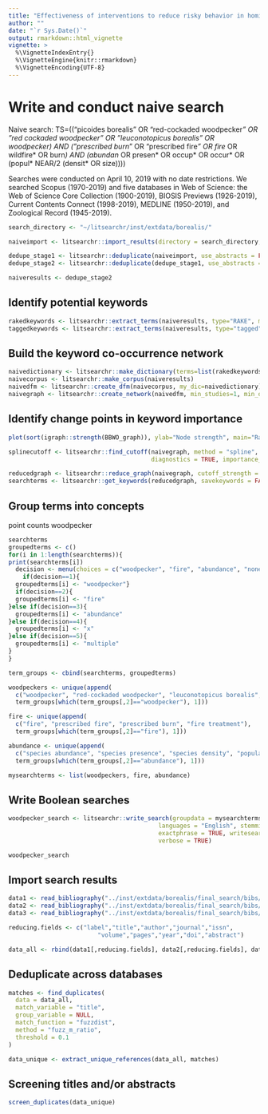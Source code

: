 ```yaml
---
title: "Effectiveness of interventions to reduce risky behavior in hominid cryptids"
author: ""
date: "`r Sys.Date()`"
output: rmarkdown::html_vignette
vignette: >
  %\VignetteIndexEntry{}
  %\VignetteEngine{knitr::rmarkdown}
  %\VignetteEncoding{UTF-8}
---
```


# Write and conduct naive search

Naive search: TS=(("picoides borealis" OR "red-cockaded woodpecker*" OR "red cockaded woodpecker" OR "leuconotopicus borealis" OR woodpecker) AND ("prescribed burn*" OR "prescribed fire*" OR fire* OR wildfire* OR burn*) AND (abundan* OR presen* OR occup* OR occur* OR (popul* NEAR/2 (densit* OR size))))

Searches were conducted on April 10, 2019 with no date restrictions. We searched Scopus (1970-2019) and five databases in Web of Science: the Web of Science Core Collection (1900-2019), BIOSIS Previews (1926-2019), Current Contents Connect (1998-2019), MEDLINE (1950-2019), and Zoological Record (1945-2019).

```r
search_directory <- "~/litsearchr/inst/extdata/borealis/"

naiveimport <- litsearchr::import_results(directory = search_directory, remove_duplicates = FALSE, clean_dataset = TRUE, save_full_dataset = FALSE)

dedupe_stage1 <- litsearchr::deduplicate(naiveimport, use_abstracts = FALSE, use_titles = TRUE, method = "quick")
dedupe_stage2 <- litsearchr::deduplicate(dedupe_stage1, use_abstracts = TRUE, use_titles = FALSE, doc_sim = .8, method = "tokens")

naiveresults <- dedupe_stage2

```

## Identify potential keywords

```r
rakedkeywords <- litsearchr::extract_terms(naiveresults, type="RAKE", min_freq = 2, title = TRUE, abstract = TRUE, ngrams = TRUE, n=2)
taggedkeywords <- litsearchr::extract_terms(naiveresults, type="tagged", min_freq = 2, title = TRUE, abstract = TRUE, ngrams = TRUE, n=2)

```

## Build the keyword co-occurrence network

```r
naivedictionary <- litsearchr::make_dictionary(terms=list(rakedkeywords, taggedkeywords))
naivecorpus <- litsearchr::make_corpus(naiveresults)
naivedfm <- litsearchr::create_dfm(naivecorpus, my_dic=naivedictionary)
naivegraph <- litsearchr::create_network(naivedfm, min_studies=1, min_occurrences = 1)
```

## Identify change points in keyword importance 

```r
plot(sort(igraph::strength(BBWO_graph)), ylab="Node strength", main="Ranked node strengths", xlab="Rank")
```

```r
splinecutoff <- litsearchr::find_cutoff(naivegraph, method = "spline", degrees = 2, knot_num = 3, 
                                        diagnostics = TRUE, importance_method = "strength")
```


```r
reducedgraph <- litsearchr::reduce_graph(naivegraph, cutoff_strength = splinecutoff[1])
searchterms <- litsearchr::get_keywords(reducedgraph, savekeywords = FALSE, makewordle = FALSE)
```

## Group terms into concepts
point counts
woodpecker
```r
searchterms
groupedterms <- c()
for(i in 1:length(searchterms)){
print(searchterms[i])
  decision <- menu(choices = c("woodpecker", "fire", "abundance", "none", "multiple"), title = "Which concept group does this term belong to?")
    if(decision==1){
  groupedterms[i] <- "woodpecker"}
  if(decision==2){
  groupedterms[i] <- "fire"
}else if(decision==3){
  groupedterms[i] <- "abundance"
}else if(decision==4){
  groupedterms[i] <- "x"
}else if(decision==5){
  groupedterms[i] <- "multiple"
}
}

term_groups <- cbind(searchterms, groupedterms)

woodpeckers <- unique(append(
  c("woodpecker", "red-cockaded woodpecker", "leuconotopicus borealis", "picoides borealis"),
  term_groups[which(term_groups[,2]=="woodpecker"), 1]))

fire <- unique(append(
  c("fire", "prescribed fire", "prescribed burn", "fire treatment"),
  term_groups[which(term_groups[,2]=="fire"), 1]))

abundance <- unique(append(
  c("species abundance", "species presence", "species density", "population density", "population size"),
  term_groups[which(term_groups[,2]=="abundance"), 1]))

mysearchterms <- list(woodpeckers, fire, abundance)

```

## Write Boolean searches

```r
woodpecker_search <- litsearchr::write_search(groupdata = mysearchterms, 
                                          languages = "English", stemming = TRUE,
                                          exactphrase = TRUE, writesearch = FALSE, 
                                          verbose = TRUE)

woodpecker_search

```


## Import search results

```r
data1 <- read_bibliography("../inst/extdata/borealis/final_search/bibs/WoS_corecollection_final_1.bib")
data2 <- read_bibliography("../inst/extdata/borealis/final_search/bibs/WoS_corecollection_final_2.bib")
data3 <- read_bibliography("../inst/extdata/borealis/final_search/bibs/scopus_final.bib")

reducing.fields <- c("label","title","author","journal","issn",
                         "volume","pages","year","doi","abstract")

data_all <- rbind(data1[,reducing.fields], data2[,reducing.fields], data3[,reducing.fields])

```


## Deduplicate across databases

```r

matches <- find_duplicates(
  data = data_all,
  match_variable = "title",
  group_variable = NULL,
  match_function = "fuzzdist",
  method = "fuzz_m_ratio",
  threshold = 0.1
)

data_unique <- extract_unique_references(data_all, matches)

```


## Screening titles and/or abstracts

```r

screen_duplicates(data_unique)

```
